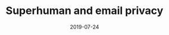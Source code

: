 ---
slug: superhuman-and-email-privacy
title: "Superhuman and email privacy"
description: A short reflection on user experience and design.
date: 2019-07-24
readingTime: 1
---